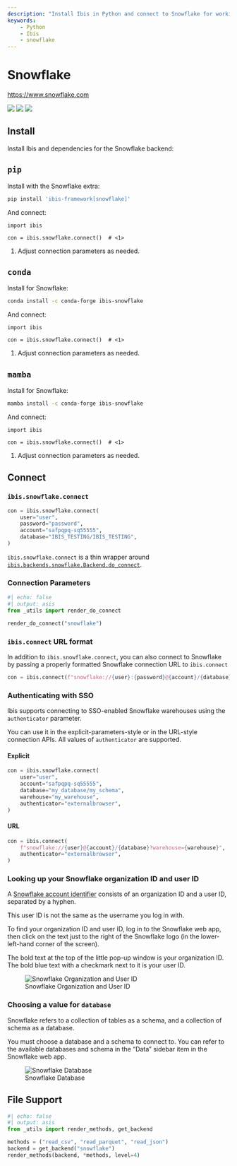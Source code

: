 ```yaml
---
description: "Install Ibis in Python and connect to Snowflake for working with in a pandas-like dataframe library"
keywords:
    - Python
    - Ibis
    - snowflake
---
```


# Snowflake

[https://www.snowflake.com](https://www.snowflake.com)

![](https://img.shields.io/badge/memtables-native-green?style=flat-square) ![](https://img.shields.io/badge/inputs-Snowflake tables | CSV | JSON | Parquet-blue?style=flat-square) ![](https://img.shields.io/badge/outputs-Snowflake tables | CSV | pandas | Parquet | PyArrow-orange?style=flat-square)

## Install

Install Ibis and dependencies for the Snowflake backend:

::: {.panel-tabset}

## `pip`

Install with the Snowflake extra:

```.bash
pip install 'ibis-framework[snowflake]'
```

And connect:

```.python
import ibis

con = ibis.snowflake.connect()  # <1>
```

1. Adjust connection parameters as needed.

## `conda`

Install for Snowflake:

```.bash
conda install -c conda-forge ibis-snowflake
```

And connect:

```.python
import ibis

con = ibis.snowflake.connect()  # <1>
```

1. Adjust connection parameters as needed.

## `mamba`

Install for Snowflake:

```.bash
mamba install -c conda-forge ibis-snowflake
```

And connect:

```.python
import ibis

con = ibis.snowflake.connect()  # <1>
```

1. Adjust connection parameters as needed.

:::

## Connect

### `ibis.snowflake.connect`

```python
con = ibis.snowflake.connect(
    user="user",
    password="password",
    account="safpqpq-sq55555",
    database="IBIS_TESTING/IBIS_TESTING",
)
```

::: {.callout-note}
`ibis.snowflake.connect` is a thin wrapper around [`ibis.backends.snowflake.Backend.do_connect`](#ibis.backends.snowflake.Backend.do_connect).
:::

### Connection Parameters

```python
#| echo: false
#| output: asis
from _utils import render_do_connect

render_do_connect("snowflake")
```

### `ibis.connect` URL format

In addition to `ibis.snowflake.connect`, you can also connect to Snowflake by
passing a properly formatted Snowflake connection URL to `ibis.connect`

```python
con = ibis.connect(f"snowflake://{user}:{password}@{account}/{database}")
```

### Authenticating with SSO

Ibis supports connecting to SSO-enabled Snowflake warehouses using the `authenticator` parameter.

You can use it in the explicit-parameters-style or in the URL-style connection
APIs. All values of `authenticator` are supported.

#### Explicit

```python
con = ibis.snowflake.connect(
    user="user",
    account="safpqpq-sq55555",
    database="my_database/my_schema",
    warehouse="my_warehouse",
    authenticator="externalbrowser",
)
```

#### URL

```python
con = ibis.connect(
    f"snowflake://{user}@{account}/{database}?warehouse={warehouse}",
    authenticator="externalbrowser",
)
```

### Looking up your Snowflake organization ID and user ID

A [Snowflake account
identifier](https://docs.snowflake.com/en/user-guide/admin-account-identifier#format-1-preferred-account-name-in-your-organization)
consists of an organization ID and a user ID, separated by a hyphen.

::: {.callout-note}
This user ID is not the same as the username you log in with.
:::

To find your organization ID and user ID, log in to the Snowflake web app, then
click on the text just to the right of the Snowflake logo (in the
lower-left-hand corner of the screen).

The bold text at the top of the little pop-up window is your organization ID.
The bold blue text with a checkmark next to it is your user ID.

![Snowflake Organization and User ID](./images/snowflake_org_user.png)

### Choosing a value for `database`

Snowflake refers to a collection of tables as a schema, and a collection of schema as a database.

You must choose a database and a schema to connect to. You can refer to the
available databases and schema in the "Data" sidebar item in the Snowflake web
app.

![Snowflake Database](./images/snowflake_database.png)

## File Support

```python
#| echo: false
#| output: asis
from _utils import render_methods, get_backend

methods = ("read_csv", "read_parquet", "read_json")
backend = get_backend("snowflake")
render_methods(backend, *methods, level=4)
```
